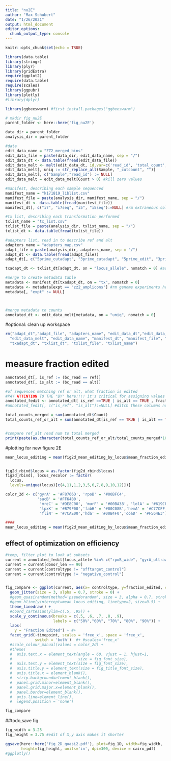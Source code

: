 ```yaml
---
title: "nu2E"
author: "Max Schubert"
date: "1/26/2021"
output: html_document
editor_options: 
  chunk_output_type: console
---
```


```r

knitr::opts_chunk$set(echo = TRUE)

library(data.table)
library(stringr)
library(plyr)
library(gridExtra)
require(ggplot2)
require(data.table)
require(scales)
library(ggpubr)
library(plotly)
#library(dplyr)

library(ggbeeswarm) #first install.packages("ggbeeswarm")

# mkdir fig_nu2E
parent_folder <- here::here('fig_nu2E')
```


```r
data_dir = parent_folder
analysis_dir = parent_folder

#data
edit_data_name = "ZZ2_merged_bins"
edit_data_file = paste(data_dir, edit_data_name, sep = "/")
edit_data_dt <- data.table(fread(edit_data_file))
edit_data_melt <- melt(edit_data_dt, id.var=c('read_id', 'total_count', 'bc_read'), value.name='Count', variable.name='Sample')
edit_data_melt[, uniq := str_replace_all(Sample, "_cutcount", "")]
edit_data_melt[, c("Sample","read_id") := NULL]
edit_data_melt = edit_data_melt[Count > 0] #kill zero values

```


```r
#manifest, describing each sample sequenced
manifest_name = "k171819_liblist.csv"
manifest_file = paste(analysis_dir, manifest_name, sep = "/")
manifest_dt <- data.table(fread(manifest_file))
manifest_dt[, c("i7", "i7seq", "i5", "i5seq"):=NULL] #rm extraneous columns

#tx list, describing each transformation performed
txlist_name = "tx_list.csv"
txlist_file = paste(analysis_dir, txlist_name, sep = "/")
txlist_dt <- data.table(fread(txlist_file))

#adapters list, read in to describe ref and alt
adapters_name = "adapters_map.csv"
adapt_file = paste(analysis_dir, adapters_name, sep = "/")
adapt_dt <- data.table(fread(adapt_file))
adapt_dt[, c("5prime_cutadapt", "3prime_cutadapt", "5prime_edit", "3prime_edit"):=NULL] #rm extraneous columns

```


```r
txadapt_dt <- txlist_dt[adapt_dt, on = "locus_allele", nomatch = 0] #add "ref" and "alt" sequences expected

#merge to create metadata table
metadata <- manifest_dt[txadapt_dt, on = "tx", nomatch = 0]
metadata <- metadata[expt == "zz2_amplicons"] #rm genome experiments here
metadata[, "expt" := NULL]



#merge metadata to counts
annotated_dt <- edit_data_melt[metadata, on = "uniq", nomatch = 0]

```

#optional: clean up workspace
```r
rm("adapt_dt","adapt_file", "adapters_name", "edit_data_dt","edit_data_file",
  "edit_data_melt", "edit_data_name", "manifest_dt", "manifest_file", "manifest_name", "metadata",
  "txadapt_dt", "txlist_dt", "txlist_file", "txlist_name")
```


# measure fraction edited
```r
annotated_dt[, is_ref := (bc_read == ref)]
annotated_dt[, is_alt := (bc_read == alt)]

#of sequences matching ref or alt, what fraction is edited
#PAY ATTENTION TO THE "BY" here!!!! it's critical for assigning values to the appropriate experiments
annotated_fedit <- annotated_dt[ is_ref ==TRUE | is_alt == TRUE , fraction_edited := 1- (Count/sum(Count)) , by='uniq'][is_ref == TRUE]
#annotated_fedit[, c("is_ref", "is_alt"):=NULL] #ditch these columns now

```

```r

total_counts_merged = sum(annotated_dt$Count)
total_counts_ref_or_alt = sum(annotated_dt[is_ref == TRUE | is_alt == TRUE]$Count)


#compare ref_alt read num to total merged
print(paste(as.character(total_counts_ref_or_alt/total_counts_merged*100), "% of reads are ref or alt seqs", sep = " "))
```

#plotting for new figure 2E
```r
mean_locus_editing = mean(fig2d_mean_editing_by_locus$mean_fraction_edited)


fig2d_rbind$locus = as.factor(fig2d_rbind$locus)
fig2d_rbind[, locus_recolor := factor(
  locus,
  levels=unique(locus)[c(4,11,1,2,3,5,6,7,8,9,10,12)])]

color_2d <- c('gyrA' = '#F8766D', 'rpoB' = '#00BFC4',
              'sucB' = '#FF64B0',
               'mreC' = '#DE8C00', 'murF' = '#00BA38', 'lolA' = '#619CFF',
               'lpxK' = '#B79F00','fabH' = '#00C08B','hemA' = '#C77CFF',
               'fliN' = '#7CAE00','hda' = '#00B4F0','coaD' = '#F564E3')

####
mean_locus_editing = mean(fig2d_mean_editing_by_locus$mean_fraction_edited)

```

## effect of optimization on efficiency
```r
#temp, filter plot to look at subsets
current = annotated_fedit[locus_allele %in% c("rpoB_wide", "gyrA_ultrawide", "rpoB_plus", "gyrA_plus")]
current = current[donor_len == 90]
current = current[controltype != "offtarget_control"] 
current = current[controltype != "negative_control"]


fig_compare <- ggplot(current, aes(x= controltype, y=fraction_edited, color=locus_allele)) + 
  geom_jitter(size = 3, alpha = 0.7, stroke = 0) +
  #geom_quasirandom(method='pseudorandom', size = 3, alpha = 0.7, stroke = 0)+
  #geom_hline(yintercept=mean_locus_editing, linetype=2, size=0.5) +
  theme_linedraw() +
  #coord_cartesian(ylim=c(.5, .95)) +
  scale_y_continuous(breaks = c(.5, .6, .7, .8, .9),
                     labels = c("50%","60%", "70%", "80%", "90%")) +
  labs(
    y = "Fraction Edited") + #+
  facet_grid(~timepoint, scales = 'free_x', space = 'free_x',
             switch = 'both')  #+ #scales='free_x'
  #scale_colour_manual(values = color_2d) +
  #theme(
  #  axis.text.x = element_text(angle = 60, vjust = 1, hjust=1,
  #                             size = fig_font_size),
  #  axis.text.y = element_text(size = fig_font_size),
  #  axis.title.y = element_text(size = fig_title_font_size),
  #  axis.title.x = element_blank(),
  #  strip.background=element_blank(),
  #  panel.grid.minor=element_blank(),
  #  panel.grid.major.x=element_blank(),
  #  panel.border=element_blank(),
  #  axis.line=element_line(),
  #  legend.position = 'none')

fig_compare
```

##todo,save fig
```r
fig_width = 3.25
fig_height = 3.75 #edit of X,y axis makes it shorter

ggsave(here::here('fig_2D_quasi2.pdf'), plot=fig_1D, width=fig_width, 
       height=fig_height, units='in', dpi=300, device = cairo_pdf)
#ggplotly()
```
